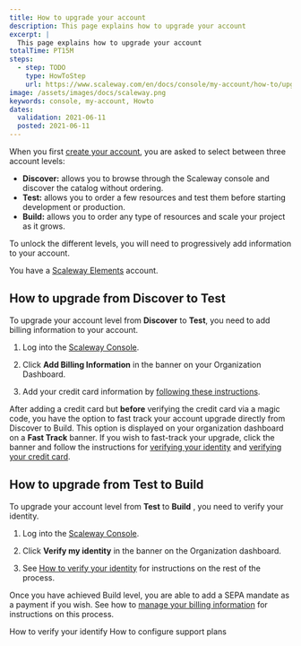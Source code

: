 ```yaml
---
title: How to upgrade your account
description: This page explains how to upgrade your account
excerpt: |
  This page explains how to upgrade your account
totalTime: PT15M
steps:
  - step: TODO
    type: HowToStep
    url: https://www.scaleway.com/en/docs/console/my-account/how-to/upgrade-an-account
image: /assets/images/docs/scaleway.png
keywords: console, my-account, Howto
dates:
  validation: 2021-06-11
  posted: 2021-06-11
---
```


When you first [create your account](/console/my-account/how-to/create-an-account), you are asked to select between three account levels:

- **Discover:** allows you to browse through the Scaleway console and discover the catalog without ordering.
- **Test:** allows you to order a few resources and test them before starting development or production.
- **Build:** allows you to order any type of resources and scale your project as it grows.

To unlock the different levels, you will need to progressively add information to your account.

<Message type="requirement">

  You have a [Scaleway Elements](https://www.scaleway.com/en/elements) account.

</Message>

## How to upgrade from Discover to Test

To upgrade your account level from **Discover** to **Test**, you need to add billing information to your account.

1. Log into the [Scaleway Console](https://console.scaleway.com).

2. Click **Add Billing Information** in the banner on your Organization Dashboard.
  <Lightbox src="scaleway-add-billing-information-button.png" alt="" />

3. Add your credit card information by [following these instructions](/console/my-account/how-to/manage-billing-information#how-to-add-a-credit-card).

<Message type="tip">

After adding a credit card but **before** verifying the credit card via a magic code, you have the option to fast track your account upgrade directly from Discover to Build. This option is displayed on your organization dashboard on a **Fast Track** banner. If you wish to fast-track your upgrade, click the banner and follow the instructions for [verifying your identity](/console/my-account/how-to/verify-identity) and [verifying your credit card](/console/my-account/how-to/manage-billing-information#how-to-add-a-credit-card).

</Message>

## How to upgrade from Test to Build

To upgrade your account level from **Test** to **Build** , you need to verify your identity.

1. Log into the [Scaleway Console](https://console.scaleway.com).

2. Click **Verify my identity** in the banner on the Organization dashboard.
  <Lightbox src="scaleway-upgrade-to-build-banner.png" alt="" />

3. See [How to verify your identity](/console/my-account/how-to/verify-identity) for instructions on the rest of the process.

<Message type="note">

Once you have achieved Build level, you are able to add a SEPA mandate as a payment if you wish. See how to [manage your billing information](/console/my-account/how-to/manage-billing-information/) for instructions on this process.

</Message>

<Navigation title="See Also">
  <PreviousButton to="/console/my-account/how-to/verify-identity/">How to verify your identify</PreviousButton>
  <NextButton to="/console/my-account/how-to/configure-support-plans/">How to configure support plans</NextButton>
</Navigation>